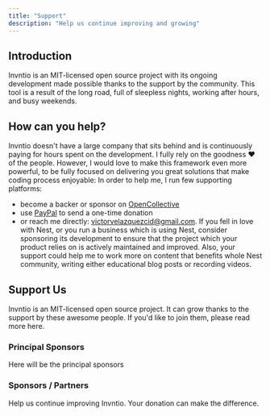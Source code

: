 ```yaml
---
title: "Support"
description: "Help us continue improving and growing"
---
```


## Introduction
Invntio is an MIT-licensed open source project with its ongoing development made possible thanks to the support by the community. This tool is a result of the long road, full of sleepless nights, working after hours, and busy weekends.

## How can you help?
Invntio doesn't have a large company that sits behind and is continuously paying for hours spent on the development. I fully rely on the goodness ❤️ of the people. However, I would love to make this framework even more powerful, to be fully focused on delivering you great solutions that make coding process enjoyable: In order to help me, I run few supporting platforms:

* become a backer or sponsor on [OpenCollective](link-to-opencollective)
* use [PayPal](link-to-paypal) to send a one-time donation
* or reach me directly: victorvelazquezcid@gmail.com.
If you fell in love with Nest, or you run a business which is using Nest, consider sponsoring its development to ensure that the project which your product relies on is actively maintained and improved. Also, your support could help me to work more on content that benefits whole Nest community, writing either educational blog posts or recording videos.

## Support Us
Invntio is an MIT-licensed open source project. It can grow thanks to the support by these awesome people. If you'd like to join them, please read more here.

### Principal Sponsors

Here will be the principal sponsors

### Sponsors / Partners


<CardGroup cols={1}>
  <Card title="Become a sponsor" icon="hand-holding-dollar" iconType="duotone" href="https://opencollective.com">
    Help us continue improving Invntio. Your donation can make the difference.
  </Card>
</CardGroup>